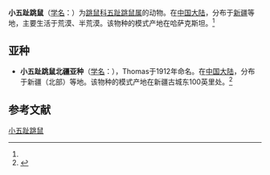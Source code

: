 {{Speciesbox
| name = 小五趾跳鼠
| status = LC 
| status_system = IUCN3.1
| status_ref = <ref>{{IUCN2010 | version=2010.3 |assessors=Shenbrot, G., Tsytsulina, K., Batsaikhan, N., Avirmed, D., Tinnin, D., Sukhchuluun, G. & Lkhagvasuren, D. |year=2008 |title=Allactaga elater |id=853 |downloaded=2010-9-16}}</ref>
| image = Allactaga elater Plzen zoo 02.2011.jpg
| genus = Allactaga
| species = elater
| authority = (Lichtenstin, 1825)<ref name='id1174'>{{cite web| url =http://www.bioinfo.cn/db05/BjdwSpecies.php?action=view&id=1174| title =小五趾跳鼠| work =《中国动物物种编目数据库》| publisher =中国科学院微生物研究所| author =中国科学院动物研究所| accessdate =2009-03-27| deadurl =yes| archiveurl =https://web.archive.org/web/20160305024346/http://www.bioinfo.cn/db05/BjdwSpecies.php?action=view&id=1174| archivedate =2016-03-05}}</ref>
}}

'''小五趾跳鼠'''（[[学名|学名]]：{{lang|la|''Allactaga elater''}}）为[[跳鼠科|跳鼠科]][[五趾跳鼠属|五趾跳鼠属]]的动物。在[[中国大陆|中国大陆]]，分布于[[新疆|新疆]]等地，主要生活于荒漠、半荒漠。该物种的模式产地在哈萨克斯坦。<ref name='id1174'/>

==亚种==
*'''小五趾跳鼠北疆亚种'''（[[学名|学名]]：{{lang|la|''Allactaga elater dzungariae''}}），Thomas于1912年命名。在[[中国大陆|中国大陆]]，分布于新疆（北部）等地。该物种的模式产地在新疆古城东100英里处。<ref name='id1175'>{{cite web| url =http://www.bioinfo.cn/db05/BjdwSpecies.php?action=view&id=1175| title =小五趾跳鼠北疆亚种| work =《中国动物物种编目数据库》| publisher =中国科学院微生物研究所| author =中国科学院动物研究所| accessdate =2009-03-27| deadurl =yes| archiveurl =https://web.archive.org/web/20160305084531/http://www.bioinfo.cn/db05/BjdwSpecies.php?action=view&id=1175| archivedate =2016-03-05}}</ref>

== 参考文献 ==
{{reflist}}
{{Taxonbar|from=Q339233}}

[[Category:五趾跳鼠属|小五趾跳鼠]]


{{mammal-stub}}